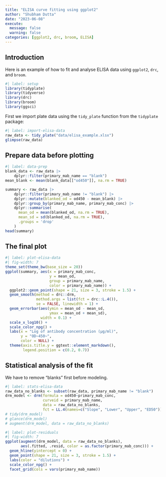 ```yaml
---
title: "ELISA curve fitting using ggplot2"
author: "Shubham Dutta"
date: "2023-06-08"
execute:
  message: false
  warning: false
categories: [ggplot2, drc, broom, ELISA]
---
```


## Introduction

Here is an example of how to fit and analyse ELISA data using `ggplot2`, `drc`, and `broom`.

```r
#| label: setup
library(tidyplate)
library(tidyverse)
library(drc)
library(broom)
library(ggsci)
```

First we import plate data using the `tidy_plate` function from the `tidyplate` package:
```r
#| label: import-elisa-data
raw_data <- tidy_plate("data/elisa_example.xlsx")
glimpse(raw_data)
```

## Prepare data before plotting
```r
#| label: data-prep
blank_data <- raw_data |>
    dplyr::filter(primary_mab_name == "blank")
mean_blank <- mean(blank_data[["od450"]], na.rm = TRUE)

summary <- raw_data |>
    dplyr::filter(primary_mab_name != "blank") |>
    dplyr::mutate(blanked_od = od450 - mean_blank) |>
    dplyr::group_by(primary_mab_name, primary_mab_conc) |>
    dplyr::summarise(
      mean_od = mean(blanked_od, na.rm = TRUE),
      mean_sd = sd(blanked_od, na.rm = TRUE),
      .groups = 'drop'
    )
head(summary)
```

## The final plot

```r
#| label: plot-elisa-data
#| fig-width: 7
theme_set(theme_bw(base_size = 20))
ggplot(summary, aes(x = primary_mab_conc, 
                    y = mean_od, 
                    group = primary_mab_name, 
                    color = primary_mab_name)) +
  ggplot2::geom_point(shape = 21, size = 3, stroke = 1.5) +
  geom_smooth(method = drc::drm, 
              method.args = list(fct = drc::L.4()),
              se = FALSE, linewidth = 1) +
  geom_errorbar(aes(ymin = mean_od - mean_sd,
                    ymax = mean_od + mean_sd),
                width = 0.1) +
  scale_x_log10() +
  scale_color_npg() +
  labs(x = "Log of antibody concentration (µg/ml)",
       y = "OD~450~",
       color = NULL) +
  theme(axis.title.y = ggtext::element_markdown(),
        legend.position = c(0.2, 0.7))
```

## Statistical analysis of the fit

We have to remove "blanks" first before modeling.
```r
#| label: stats-elisa-data
raw_data_no_blanks <- subset(raw_data, primary_mab_name != "blank")
drm_model <- drm(formula = od450~primary_mab_conc, 
                 curveid = primary_mab_name, 
                 data = raw_data_no_blanks, 
                 fct = LL.4(names=c("Slope", "Lower", "Upper", "ED50")))
# tidy(drm_model)
# glance(drm_model)
# augment(drm_model, data = raw_data_no_blanks)
```

```r
#| label: plot-residuals
#| fig-width: 7
ggplot(augment(drm_model, data = raw_data_no_blanks), 
       aes(.fitted, .resid, color = as.factor(primary_mab_conc))) +
  geom_hline(yintercept = 0) +
  geom_point(shape = 21, size = 3, stroke = 1.5) +
  labs(color = "dilutions") +
  scale_color_npg() +
  facet_grid(cols = vars(primary_mab_name))
```
